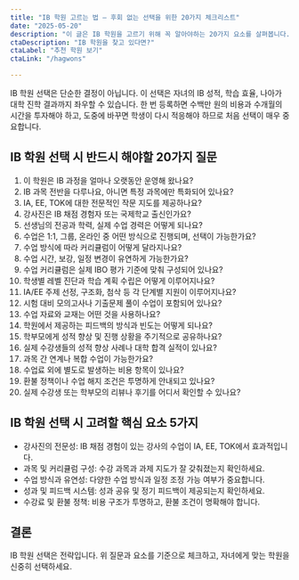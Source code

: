 ```yaml
---
title: "IB 학원 고르는 법 – 후회 없는 선택을 위한 20가지 체크리스트"
date: "2025-05-20"
description: "이 글은 IB 학원을 고르기 위해 꼭 알아야하는 20가지 요소를 살펴봅니다."
ctaDescription: "IB 학원을 찾고 있다면?"
ctaLabel: "추천 학원 보기"
ctaLink: "/hagwons"

---
```


IB 학원 선택은 단순한 결정이 아닙니다. 이 선택은 자녀의 IB 성적, 학습 효율, 나아가 대학 진학 결과까지 좌우할 수 있습니다. 한 번 등록하면 수백만 원의 비용과 수개월의 시간을 투자해야 하고, 도중에 바꾸면 학생이 다시 적응해야 하므로 처음 선택이 매우 중요합니다.

## IB 학원 선택 시 반드시 해야할 20가지 질문
1. 이 학원은 IB 과정을 얼마나 오랫동안 운영해 왔나요?
2. IB 과목 전반을 다루나요, 아니면 특정 과목에만 특화되어 있나요?
3. IA, EE, TOK에 대한 전문적인 작문 지도를 제공하나요?
4. 강사진은 IB 채점 경험자 또는 국제학교 출신인가요?
5. 선생님의 전공과 학력, 실제 수업 경력은 어떻게 되나요?
6. 수업은 1:1, 그룹, 온라인 중 어떤 방식으로 진행되며, 선택이 가능한가요?
7. 수업 방식에 따라 커리큘럼이 어떻게 달라지나요?
8. 수업 시간, 보강, 일정 변경이 유연하게 가능한가요?
9. 수업 커리큘럼은 실제 IBO 평가 기준에 맞춰 구성되어 있나요?
10. 학생별 레벨 진단과 학습 계획 수립은 어떻게 이루어지나요?
11. IA/EE 주제 선정, 구조화, 첨삭 등 각 단계별 지원이 이루어지나요?
12. 시험 대비 모의고사나 기출문제 풀이 수업이 포함되어 있나요?
13. 수업 자료와 교재는 어떤 것을 사용하나요?
14. 학원에서 제공하는 피드백의 방식과 빈도는 어떻게 되나요?
15. 학부모에게 성적 향상 및 진행 상황을 주기적으로 공유하나요?
16. 실제 수강생들의 성적 향상 사례나 대학 합격 실적이 있나요?
17. 과목 간 연계나 복합 수업이 가능한가요?
18. 수업료 외에 별도로 발생하는 비용 항목이 있나요?
19. 환불 정책이나 수업 해지 조건은 투명하게 안내되고 있나요?
20. 실제 수강생 또는 학부모의 리뷰나 후기를 어디서 확인할 수 있나요?

## IB 학원 선택 시 고려할 핵심 요소 5가지
- 강사진의 전문성: IB 채점 경험이 있는 강사의 수업이 IA, EE, TOK에서 효과적입니다.
- 과목 및 커리큘럼 구성: 수강 과목과 과제 지도가 잘 갖춰졌는지 확인하세요.
- 수업 방식과 유연성: 다양한 수업 방식과 일정 조정 가능 여부가 중요합니다.
- 성과 및 피드백 시스템: 성과 공유 및 정기 피드백이 제공되는지 확인하세요.
- 수강료 및 환불 정책: 비용 구조가 투명하고, 환불 조건이 명확해야 합니다.


## 결론
IB 학원 선택은 전략입니다. 위 질문과 요소를 기준으로 체크하고, 자녀에게 맞는 학원을 신중히 선택하세요.